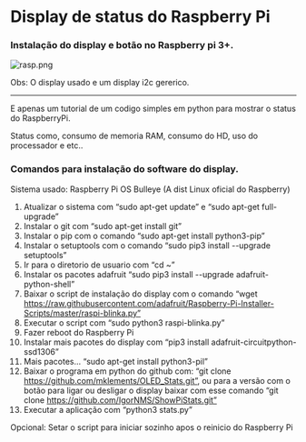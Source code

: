 # Display de status do Raspberry Pi

### Instalação do display e botão no Raspberry pi 3+.

![rasp.png](img/rasp.png)

Obs: O display usado e um display i2c gererico.

---

E apenas um tutorial de um codigo simples em python para mostrar o status do RaspberryPi.

Status como, consumo de memoria RAM, consumo do HD, uso do processador e etc..

### Comandos para instalação do software do display.

Sistema usado: Raspberry Pi OS Bulleye (A dist Linux oficial do Raspberry)

1. Atualizar o sistema com “sudo apt-get update” e “sudo apt-get full-upgrade”
2. Instalar o git com “sudo apt-get install git”
3. Instalar o pip com o comando “sudo apt-get install python3-pip”
4. Instalar o setuptools com o comando “sudo pip3 install --upgrade setuptools”
5. Ir para o diretorio de usuario com “cd ~”
6. Instalar os pacotes adafruit “sudo pip3 install --upgrade adafruit-python-shell”
7. Baixar o script de instalação do display com o comando “wget https://raw.githubusercontent.com/adafruit/Raspberry-Pi-Installer-Scripts/master/raspi-blinka.py”
8. Executar o script com “sudo python3 raspi-blinka.py”
9. Fazer reboot do Raspberry Pi
10. Instalar mais pacotes do display com “pip3 install adafruit-circuitpython-ssd1306”
11. Mais pacotes… “sudo apt-get install python3-pil”
12. Baixar o programa em python do github com: “git clone https://github.com/mklements/OLED_Stats.git”, ou para a versão com o botão para ligar ou desligar o display baixar com esse comando “git clone https://github.com/IgorNMS/ShowPiStats.git”
13. Executar a aplicação com “python3 stats.py”

Opcional: Setar o script para iniciar sozinho apos o reinicio do Raspberry Pi
